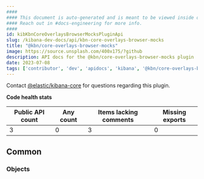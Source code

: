 ```yaml
---
####
#### This document is auto-generated and is meant to be viewed inside our experimental, new docs system.
#### Reach out in #docs-engineering for more info.
####
id: kibKbnCoreOverlaysBrowserMocksPluginApi
slug: /kibana-dev-docs/api/kbn-core-overlays-browser-mocks
title: "@kbn/core-overlays-browser-mocks"
image: https://source.unsplash.com/400x175/?github
description: API docs for the @kbn/core-overlays-browser-mocks plugin
date: 2023-07-08
tags: ['contributor', 'dev', 'apidocs', 'kibana', '@kbn/core-overlays-browser-mocks']
---
```




Contact [@elastic/kibana-core](https://github.com/orgs/elastic/teams/kibana-core) for questions regarding this plugin.

**Code health stats**

| Public API count  | Any count | Items lacking comments | Missing exports |
|-------------------|-----------|------------------------|-----------------|
| 3 | 0 | 3 | 0 |

## Common

### Objects
<DocDefinitionList data={kbnCoreOverlaysBrowserMocksObj.common.objects}/>

